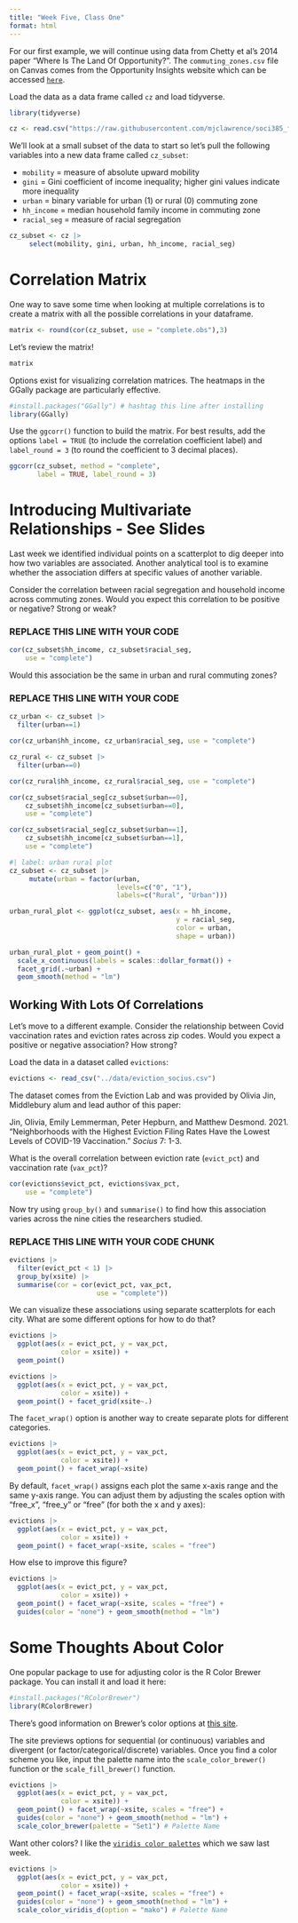 ```yaml
---
title: "Week Five, Class One"
format: html
---
```


For our first example, we will continue using data from Chetty et al's 2014 paper "Where Is The Land Of Opportunity?". The `commuting_zones.csv` file on Canvas comes from the Opportunity Insights website which can be accessed [`here`](http://www.opportunityinsights.org).

Load the data as a data frame called `cz` and load tidyverse.

```r
library(tidyverse)

cz <- read.csv("https://raw.githubusercontent.com/mjclawrence/soci385_f23/main/data/commuting_zones.csv")
```

We'll look at a small subset of the data to start so let's pull the following variables into a new data frame called `cz_subset`: 

- `mobility` = measure of absolute upward mobility
- `gini` = Gini coefficient of income inequality; higher gini values indicate more inequality
- `urban` = binary variable for urban (1) or rural (0) commuting zone
- `hh_income` = median household family income in commuting zone
- `racial_seg` = measure of racial segregation

```r
cz_subset <- cz |>
     select(mobility, gini, urban, hh_income, racial_seg)
```


# Correlation Matrix

One way to save some time when looking at multiple correlations is to create a matrix with all the possible correlations in your dataframe. 

```r
matrix <- round(cor(cz_subset, use = "complete.obs"),3) 
```

Let's review the matrix!

```r
matrix
```

Options exist for visualizing correlation matrices. The heatmaps in the GGally package are particularly effective.

```r
#install.packages("GGally") # hashtag this line after installing
library(GGally)
```

Use the `ggcorr()` function to build the matrix. For best results, add the options `label = TRUE` (to include the correlation coefficient label) and `label_round = 3` (to round the coefficient to 3 decimal places). 

```r
ggcorr(cz_subset, method = "complete",
       label = TRUE, label_round = 3)
```


# Introducing Multivariate Relationships - See Slides

Last week we identified individual points on a scatterplot to dig deeper into how two variables are associated. Another analytical tool is to examine whether the association differs at specific values of another variable.

Consider the correlation between racial segregation and household income across commuting zones. Would you expect this correlation to be positive or negative? Strong or weak?

### REPLACE THIS LINE WITH YOUR CODE

```r
cor(cz_subset$hh_income, cz_subset$racial_seg, 
    use = "complete")
```

Would this association be the same in urban and rural commuting zones?

### REPLACE THIS LINE WITH YOUR CODE

```r
cz_urban <- cz_subset |>
  filter(urban==1)

cor(cz_urban$hh_income, cz_urban$racial_seg, use = "complete")
```

```r
cz_rural <- cz_subset |> 
  filter(urban==0)

cor(cz_rural$hh_income, cz_rural$racial_seg, use = "complete")
```

```r
cor(cz_subset$racial_seg[cz_subset$urban==0], 
    cz_subset$hh_income[cz_subset$urban==0], 
    use = "complete")

cor(cz_subset$racial_seg[cz_subset$urban==1], 
    cz_subset$hh_income[cz_subset$urban==1], 
    use = "complete")
```


```r
#| label: urban rural plot
cz_subset <- cz_subset |> 
     mutate(urban = factor(urban, 
                           levels=c("0", "1"), 
                           labels=c("Rural", "Urban")))

urban_rural_plot <- ggplot(cz_subset, aes(x = hh_income, 
                                          y = racial_seg,
                                          color = urban,
                                          shape = urban))

urban_rural_plot + geom_point() + 
  scale_x_continuous(labels = scales::dollar_format()) +
  facet_grid(.~urban) + 
  geom_smooth(method = "lm")
```


## Working With Lots Of Correlations

Let's move to a different example. Consider the relationship between Covid vaccination rates and eviction rates across zip codes. Would you expect a positive or negative association? How strong?

Load the data in a dataset called `evictions`:

```r
evictions <- read_csv("../data/eviction_socius.csv")
```


The dataset comes from the Eviction Lab and was provided by Olivia Jin, Middlebury alum and lead author of this paper:

Jin, Olivia, Emily Lemmerman, Peter Hepburn, and Matthew Desmond. 2021. "Neighborhoods with the Highest Eviction Filing Rates Have the Lowest Levels of COVID-19 Vaccination." *Socius* 7: 1-3.

What is the overall correlation between eviction rate (`evict_pct`) and vaccination rate (`vax_pct`)?

```r
cor(evictions$evict_pct, evictions$vax_pct,
    use = "complete")
```

Now try using `group_by()` and `summarise()` to find how this association varies across the nine cities the researchers studied.

### REPLACE THIS LINE WITH YOUR CODE CHUNK ###

```r
evictions |> 
  filter(evict_pct < 1) |> 
  group_by(xsite) |> 
  summarise(cor = cor(evict_pct, vax_pct,
                      use = "complete"))
```

We can visualize these associations using separate scatterplots for each city. What are some different options for how to do that?

```r
evictions |> 
  ggplot(aes(x = evict_pct, y = vax_pct,
             color = xsite)) +
  geom_point()
```

```r
evictions |> 
  ggplot(aes(x = evict_pct, y = vax_pct,
             color = xsite)) +
  geom_point() + facet_grid(xsite~.)
```

The `facet_wrap()` option is another way to create separate plots for different categories.

```r
evictions |> 
  ggplot(aes(x = evict_pct, y = vax_pct,
             color = xsite)) +
  geom_point() + facet_wrap(~xsite)
``` 

By default, `facet_wrap()` assigns each plot the same x-axis range and the same y-axis range. You can adjust them by adjusting the scales option with "free_x", "free_y" or "free" (for both the x and y axes):

```r
evictions |> 
  ggplot(aes(x = evict_pct, y = vax_pct,
             color = xsite)) +
  geom_point() + facet_wrap(~xsite, scales = "free")
```

How else to improve this figure?

```r
evictions |> 
  ggplot(aes(x = evict_pct, y = vax_pct,
             color = xsite)) +
  geom_point() + facet_wrap(~xsite, scales = "free") +
  guides(color = "none") + geom_smooth(method = "lm")
```


# Some Thoughts About Color

One popular package to use for adjusting color is the R Color Brewer package. You can install it and load it here:

```r
#install.packages("RColorBrewer")
library(RColorBrewer)
```

There's good information on Brewer's color options at [this site](http://colorbrewer2.org/#type=diverging&scheme=RdYlGn&n=3).

The site previews options for sequential (or continuous) variables and divergent (or factor/categorical/discrete) variables. Once you find a color scheme you like, input the palette name into the `scale_color_brewer()` function or the `scale_fill_brewer()` function.

```r
evictions |> 
  ggplot(aes(x = evict_pct, y = vax_pct,
             color = xsite)) +
  geom_point() + facet_wrap(~xsite, scales = "free") +
  guides(color = "none") + geom_smooth(method = "lm") +
  scale_color_brewer(palette = "Set1") # Palette Name
```

Want other colors? I like the [`viridis color palettes`](https://cran.r-project.org/web/packages/viridis/vignettes/intro-to-viridis.html) which we saw last week.

```r
evictions |> 
  ggplot(aes(x = evict_pct, y = vax_pct,
             color = xsite)) +
  geom_point() + facet_wrap(~xsite, scales = "free") +
  guides(color = "none") + geom_smooth(method = "lm") +
  scale_color_viridis_d(option = "mako") # Palette Name
```
